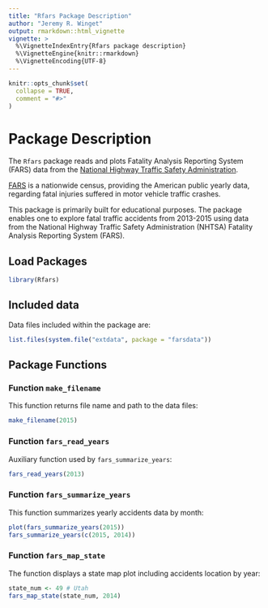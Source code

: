 ```yaml
---
title: "Rfars Package Description"
author: "Jeremy R. Winget"
output: rmarkdown::html_vignette
vignette: >
  %\VignetteIndexEntry{Rfars package description}
  %\VignetteEngine{knitr::rmarkdown}
  %\VignetteEncoding{UTF-8}
---
```


```r
knitr::opts_chunk$set(
  collapse = TRUE,
  comment = "#>"
)
```

# Package Description

The `Rfars` package reads and plots Fatality Analysis Reporting System (FARS) data 
from the [National Highway Traffic Safety 
Administration](https://www.nhtsa.gov/research-data/fatality-analysis-reporting-system-fars).

[FARS](https://en.wikipedia.org/wiki/Fatality_Analysis_Reporting_System) is a
nationwide census, providing the American public yearly data, regarding fatal
injuries suffered in motor vehicle traffic crashes.

This package is primarily built for educational purposes. The package enables one to explore fatal traffic accidents from 2013-2015 using data from the National Highway Traffic Safety Administration (NHTSA) Fatality Analysis Reporting System (FARS).

## Load Packages

```r
library(Rfars)
```

## Included data

Data files included within the package are:

```r
list.files(system.file("extdata", package = "farsdata"))
```

## Package Functions
### Function `make_filename`

This function returns file name and path to the data files:

```r
make_filename(2015)
```

### Function `fars_read_years`

Auxiliary function used by `fars_summarize_years`:

```r
fars_read_years(2013)
```

### Function `fars_summarize_years`

This function summarizes yearly accidents data by month:

```r
plot(fars_summarize_years(2015))
fars_summarize_years(c(2015, 2014))
```

### Function `fars_map_state`

The function displays a state map plot including accidents location by year:

```r
state_num <- 49 # Utah
fars_map_state(state_num, 2014)
```
